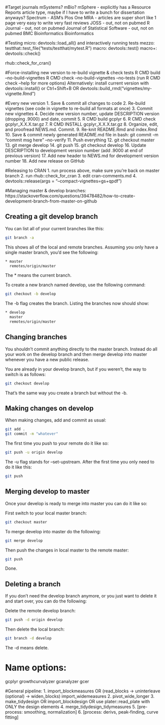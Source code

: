 #Target journals
mSystems?
mBio?
mSphere - explicitly has a Resource Reports article type, maybe if I have to write a bunch for dissertation anyways?
Spectrum - ASM's Plos One
MRA - articles are super short like 1 page very easy to write very fast reviews
JOSS - out, not on pubmed
R Journal - out, not on pubmed
Journal of Statistical Software - out, not on pubmed
BMC Bioinformatics
Bioinformatics

#Testing
micro:  devtools::load_all() and interactively running tests
mezzo:  testthat::test_file("tests/testthat/mytest.R")
macro:  devtools::test() 
macro+: devtools::check()

rhub::check_for_cran()

#Force-installing new version to re-build vignette & check tests
R CMD build --no-build-vignettes
R CMD check --no-build-vignettes --no-tests
(run R CMD check --help for more options)
Alternatively:
  install current version with devtools::install() or Ctrl+Shift+B
  OR devtools::build_rmd("vignettes/my-vignette.Rmd")

#Every new version
1. Save & commit all changes to code
2. Re-build vignettes (see code in vignette to re-build all formats at once)
3. Commit new vignettes
4. Decide new version number, update DESCRIPTION version (dropping .9000) and date, commit
5. R CMD build gcplyr
6. R CMD check gcplyr_X.X.X.tar.gz
7. R CMD INSTALL gcplyr_X.X.X.tar.gz
8. Organize, edit, and proofread NEWS.md. Commit.
9. Re-knit README.Rmd and index.Rmd
10. Save & commit newly generated README.md file
      in bash: git commit -m "commit msg here" --no-verify
11. Push everything
12. git checkout master
13. git merge develop
14. git push
15. git checkout develop
16. Update DESCRIPTION to development version number (add .9000 at end of previous version)
17. Add new header to NEWS.md for development version number
18. Add new release on GitHub

#Releasing to CRAN
1. run process above, make sure you're back on master branch
2. run rhub::check_for_cran
3. edit cran-comments.md
4. devtools::release(args = "--compact-vignettes=gs+qpdf")

#Managing master & develop branches:
https://stackoverflow.com/questions/39478482/how-to-create-development-branch-from-master-on-github

## Creating a git develop branch
You can list all of your current branches like this:

```bash
git branch -a
```

This shows all of the local and remote branches. Assuming you only have a single master branch, you'd see the following:

```bash
* master
  remotes/origin/master
```
The * means the current branch.

To create a new branch named develop, use the following command:

```bash
git checkout -b develop
```

The -b flag creates the branch. Listing the branches now should show:

```bash
* develop
  master
  remotes/origin/master
```

## Changing branches
You shouldn't commit anything directly to the master branch. Instead do all your work on the develop branch and then merge develop into master whenever you have a new public release.

You are already in your develop branch, but if you weren't, the way to switch is as follows:

```bash
git checkout develop
```

That's the same way you create a branch but without the -b.

## Making changes on develop
When making changes, add and commit as usual:

```bash
git add .
git commit -m "whatever"
```

The first time you push to your remote do it like so:

```bash
git push -u origin develop
```

The -u flag stands for --set-upstream. After the first time you only need to do it like this:

```bash
git push
```

## Merging develop to master
Once your develop is ready to merge into master you can do it like so:

First switch to your local master branch:

```bash
git checkout master
```

To merge develop into master do the following:

```bash
git merge develop
```

Then push the changes in local master to the remote master:

```bash
git push
```

Done.

## Deleting a branch
If you don't need the develop branch anymore, or you just want to delete it and start over, you can do the following:

Delete the remote develop branch:

```bash
git push -d origin develop
```

Then delete the local branch:

```bash
git branch -d develop
```

The -d means delete.

# Name options:
gcplyr
growthcurvalyzer
gcanalyzer
gcer


#General pipeline:
 1.  import_blockmeasures OR
       (read_blocks -> uninterleave (optional) -> widen_blocks)
     import_widemeasures
 2.  pivot_wide_longer
 3.  make_tidydesign OR
     import_blockdesign OR
     use plater::read_plate with ONLY the design elements
 4.  merge_tidydesign_tidymeasures
 5.  [pre-process: smoothing, normalization]
 6.  [process: derivs, peak-finding, curve fitting]